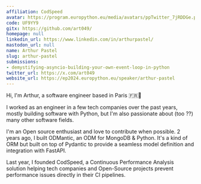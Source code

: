 ```yaml
---
affiliation: CodSpeed
avatar: https://program.europython.eu/media/avatars/ppTwitter_7jRDDGe.png
code: UF9YY9
gitx: https://github.com/art049/
homepage: null
linkedin_url: https://www.linkedin.com/in/arthurpastel/
mastodon_url: null
name: Arthur Pastel
slug: arthur-pastel
submissions:
- demystifying-asyncio-building-your-own-event-loop-in-python
twitter_url: https://x.com/art049
website_url: https://ep2024.europython.eu/speaker/arthur-pastel
---
```


Hi, I'm Arthur, a software engineer based in Paris 🇫🇷🥖

I worked as an engineer in a few tech companies over the past years, mostly building software with Python, but I'm also passionate about (too ??) many other software fields.

I'm an Open source enthusiast and love to contribute when possible. 2 years ago, I built ODMantic, an ODM for MongoDB & Python. It's a kind of ORM but built on top of Pydantic to provide a seamless model definition and integration with FastAPI.

Last year, I founded CodSpeed, a Continuous Performance Analysis solution helping tech companies and Open-Source projects prevent performance issues directly in their CI pipelines.
